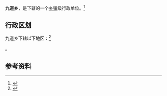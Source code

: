 {{中国乡级行政区|42/03/25/210/000}}

'''九道乡'''，是{{PRC admin/fullname|42/03/25/210/000|3}}下辖的一个[[乡镇|乡镇]]级行政单位。<ref>{{PRC admin/ref sgc|{{PRC admin/parent|42/03/25/210/000}}}}</ref>

== 行政区划 ==

九道乡下辖以下地区：<ref>{{PRC admin/ref sgc|42/03/25/210/000}}</ref>

{{PRC admin/children|42/03/25/210/000}}。

== 参考资料 ==

{{reflist}}

{{行政区划小作品}}
{{PRC admin/navcat|42/03/25/210/000}}